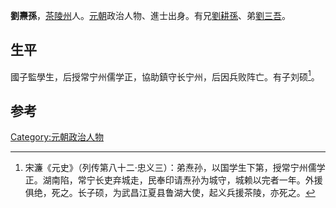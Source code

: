 '''劉燾孫'''，[[茶陵州|茶陵州]]人。[[元朝|元朝]]政治人物、進士出身。有兄[[劉耕孫|劉耕孫]]、弟[[劉三吾|劉三吾]]。

==生平==
國子監學生，后授常宁州儒学正，協助鎮守长宁州，后因兵败阵亡。有子刘硕<ref>宋濂《元史》（列传第八十二·忠义三）：弟焘孙，以国学生下第，授常宁州儒学正。湖南陷，常宁长吏弃城走，民奉印请焘孙为城守，城赖以完者一年。外援俱绝，死之。长子硕，为武昌江夏县鲁湖大使，起义兵援茶陵，亦死之。</ref>。

==参考==
{{reflist}}
{{元朝人物小作品}}

[[Category:元朝政治人物|Category:元朝政治人物]]